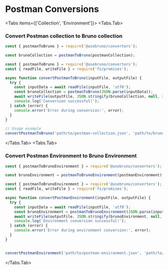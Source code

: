 
# Postman Conversions

<Tabs items={['Collection', 'Environment']}>
  <Tabs.Tab>
  ### Convert Postman collection to Bruno collection

  ```javascript
  const { postmanToBruno } = require('@usebruno/converters');

  const brunoCollection = postmanToBruno(postmanCollection);
  ```

  ```javascript showLineNumbers filename="postman-to-bruno.js"
  const { postmanToBruno } = require('@usebruno/converters');
  const { readFile, writeFile } = require('fs/promises');

  async function convertPostmanToBruno(inputFile, outputFile) {
    try {
      const inputData = await readFile(inputFile, 'utf8');
      const brunoCollection = postmanToBruno(JSON.parse(inputData));
      await writeFile(outputFile, JSON.stringify(brunoCollection, null, 2));
      console.log('Conversion successful!');
    } catch (error) {
      console.error('Error during conversion:', error);
    }
  }

  // Usage example
  convertPostmanToBruno('path/to/postman-collection.json', 'path/to/bruno-collection.json');
  ```
  </Tabs.Tab>
  <Tabs.Tab>
  ### Convert Postman Environment to Bruno Environment

  ```javascript
  const { postmanToBrunoEnvironment } = require('@usebruno/converters');

  const brunoEnvironment = postmanToBrunoEnvironment(postmanEnvironment);
  ```

  ```javascript showLineNumbers filename="postman-env-to-bruno.js"
  const { postmanToBrunoEnvironment } = require('@usebruno/converters');
  const { readFile, writeFile } = require('fs/promises');

  async function convertPostmanEnvironment(inputFile, outputFile) {
    try {
      const inputData = await readFile(inputFile, 'utf8');
      const brunoEnvironment = postmanToBrunoEnvironment(JSON.parse(inputData));
      await writeFile(outputFile, JSON.stringify(brunoEnvironment, null, 2));
      console.log('Environment conversion successful!');
    } catch (error) {
      console.error('Error during environment conversion:', error);
    }
  }

  
  convertPostmanEnvironment('path/to/postman-environment.json', 'path/to/bruno-environment.json');
  ```
  </Tabs.Tab>
</Tabs>